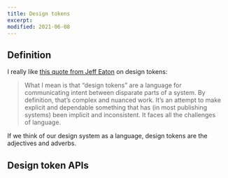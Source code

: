 ```yaml
---
title: Design tokens
excerpt: 
modified: 2021-06-08
---
```


## Definition

I really like [this quote from Jeff Eaton](https://twitter.com/eaton/status/1380174711053815813) on design tokens: 

> What I mean is that “design tokens” are a language for communicating intent between disparate parts of a system. By definition, that’s complex and nuanced work. It’s an attempt to make explicit and dependable something that has (in most publishing systems) been implicit and inconsistent. It faces all the challenges of language.

<p className='pull-quote'>If we think of our design system as a language, design tokens are the adjectives and adverbs.</p>

## Design token APIs

<Bookmark url='https://matthewstrom.com/writing/design-apis' />

<Bookmark url='https://matthewstrom.com/writing/design-api-in-practice' />